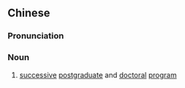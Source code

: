 {{also|硕博连读}}
==Chinese==
{{zh-forms|s=硕博连读|type=112}}

===Pronunciation===
{{zh-pron
|m=shuòbó liándú
|cat=n
}}

===Noun===
{{zh-noun}}

# [[successive]] [[postgraduate]] and [[doctoral]] [[program]]

{{zh-cat|Education}}